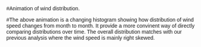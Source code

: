 #Animation of wind distribution. 

<style>
  * {
    font-family: sans-serif;
  }
</style> 

<div id="plot">
</div>

#The above animation is a changing histogram showing how distribution of wind speed changes from month to month. It provide a more convinent way of directly comparing distributions over time. The overall distribution matches with our previous analysis where the wind speed is mainly right skewed. 

<script src="https://cdn.jsdelivr.net/npm/d3@7"></script>
<script src="scripts/myscript.js"></script>

